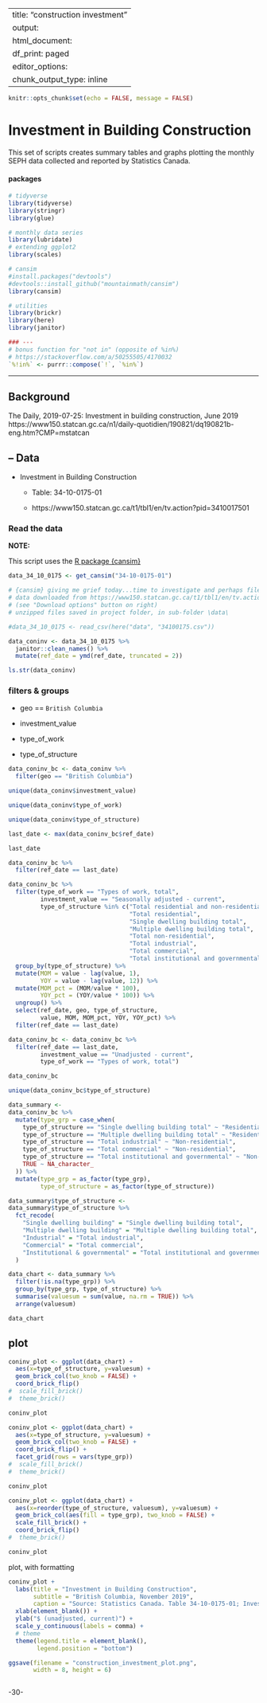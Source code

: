<!--
Copyright 2018 Province of British Columbia

Licensed under the Apache License, Version 2.0 (the "License");
you may not use this file except in compliance with the License.
You may obtain a copy of the License at

http://www.apache.org/licenses/LICENSE-2.0

Unless required by applicable law or agreed to in writing, software distributed under the License is distributed on an "AS IS" BASIS,
WITHOUT WARRANTIES OR CONDITIONS OF ANY KIND, either express or implied.
See the License for the specific language governing permissions and limitations under the License.
-->

---
title: "construction investment"
output:
  html_document:
    df_print: paged
editor_options:
  chunk_output_type: inline
---

```r

knitr::opts_chunk$set(echo = FALSE, message = FALSE)

```

# Investment in Building Construction


This set of scripts creates summary tables and graphs plotting the monthly SEPH data collected and reported by Statistics Canada.

#### packages

```r

# tidyverse
library(tidyverse)
library(stringr)
library(glue)

# monthly data series
library(lubridate)
# extending ggplot2
library(scales)

# cansim
#install.packages("devtools")
#devtools::install_github("mountainmath/cansim")
library(cansim)

# utilities
library(brickr)
library(here)
library(janitor)

### ---
# bonus function for "not in" (opposite of %in%)
# https://stackoverflow.com/a/50255505/4170032
`%!in%` <- purrr::compose(`!`, `%in%`)

```

---

## Background


The Daily, 2019-07-25: Investment in building construction, June 2019
https://www150.statcan.gc.ca/n1/daily-quotidien/190821/dq190821b-eng.htm?CMP=mstatcan



## -- Data

* Investment in Building Construction

  - Table: 34-10-0175-01
  
  - https://www150.statcan.gc.ca/t1/tbl1/en/tv.action?pid=3410017501


### Read the data


**NOTE:**

This script uses the [R package {cansim}](https://github.com/mountainMath/cansim)


```r

data_34_10_0175 <- get_cansim("34-10-0175-01")

# {cansim} giving me grief today...time to investigate and perhaps file an issue
# data downloaded from https://www150.statcan.gc.ca/t1/tbl1/en/tv.action?pid=3410017501 
# (see "Download options" button on right)
# unzipped files saved in project folder, in sub-folder \data\

#data_34_10_0175 <- read_csv(here("data", "34100175.csv"))

data_coninv <- data_34_10_0175 %>%
  janitor::clean_names() %>%
  mutate(ref_date = ymd(ref_date, truncated = 2))

ls.str(data_coninv)


```


### filters & groups

* geo == `British Columbia`

* investment_value

* type_of_work

* type_of_structure

```r

data_coninv_bc <- data_coninv %>%
  filter(geo == "British Columbia")

unique(data_coninv$investment_value)

unique(data_coninv$type_of_work)

unique(data_coninv$type_of_structure)

last_date <- max(data_coninv_bc$ref_date)

last_date

```


```r

data_coninv_bc %>% 
  filter(ref_date == last_date)

```



```r

data_coninv_bc %>%
  filter(type_of_work == "Types of work, total",
         investment_value == "Seasonally adjusted - current",
         type_of_structure %in% c("Total residential and non-residential",
                                  "Total residential",
                                  "Single dwelling building total",
                                  "Multiple dwelling building total",
                                  "Total non-residential",
                                  "Total industrial",
                                  "Total commercial",
                                  "Total institutional and governmental")) %>% 
  group_by(type_of_structure) %>% 
  mutate(MOM = value - lag(value, 1),
         YOY = value - lag(value, 12)) %>% 
  mutate(MOM_pct = (MOM/value * 100),
         YOY_pct = (YOY/value * 100)) %>% 
  ungroup() %>% 
  select(ref_date, geo, type_of_structure,
         value, MOM, MOM_pct, YOY, YOY_pct) %>% 
  filter(ref_date == last_date)

```




```r


data_coninv_bc <- data_coninv_bc %>%
  filter(ref_date == last_date,
         investment_value == "Unadjusted - current",
         type_of_work == "Types of work, total")

data_coninv_bc

unique(data_coninv_bc$type_of_structure)

data_summary <-
data_coninv_bc %>%
  mutate(type_grp = case_when(
    type_of_structure == "Single dwelling building total" ~ "Residential",
    type_of_structure == "Multiple dwelling building total" ~ "Residential",
    type_of_structure == "Total industrial" ~ "Non-residential",
    type_of_structure == "Total commercial" ~ "Non-residential",
    type_of_structure == "Total institutional and governmental" ~ "Non-residential",
    TRUE ~ NA_character_
  )) %>%
  mutate(type_grp = as_factor(type_grp),
         type_of_structure = as_factor(type_of_structure))

data_summary$type_of_structure <-
data_summary$type_of_structure %>%
  fct_recode(
    "Single dwelling building" = "Single dwelling building total",
    "Multiple dwelling building" = "Multiple dwelling building total",
    "Industrial" = "Total industrial",
    "Commercial" = "Total commercial",
    "Institutional & governmental" = "Total institutional and governmental"
  )

data_chart <- data_summary %>%
  filter(!is.na(type_grp)) %>%
  group_by(type_grp, type_of_structure) %>%
  summarise(valuesum = sum(value, na.rm = TRUE)) %>%
  arrange(valuesum)

data_chart

```

## plot

```r

coninv_plot <- ggplot(data_chart) +
  aes(x=type_of_structure, y=valuesum) + 
  geom_brick_col(two_knob = FALSE) +
  coord_brick_flip() 
#  scale_fill_brick() 
#  theme_brick()

coninv_plot

```

```r

coninv_plot <- ggplot(data_chart) +
  aes(x=type_of_structure, y=valuesum) + 
  geom_brick_col(two_knob = FALSE) +
  coord_brick_flip() +
  facet_grid(rows = vars(type_grp))
#  scale_fill_brick() 
#  theme_brick()

coninv_plot

```



```r

coninv_plot <- ggplot(data_chart) +
  aes(x=reorder(type_of_structure, valuesum), y=valuesum) + 
  geom_brick_col(aes(fill = type_grp), two_knob = FALSE) +
  scale_fill_brick() +
  coord_brick_flip() 
#  theme_brick()

coninv_plot

```

plot, with formatting

```r

coninv_plot +
  labs(title = "Investment in Building Construction",
       subtitle = "British Columbia, November 2019",
       caption = "Source: Statistics Canada. Table 34-10-0175-01; Investment in Building Construction") +
  xlab(element_blank()) +
  ylab("$ (unadjusted, current)") +
  scale_y_continuous(labels = comma) +
  # theme
  theme(legend.title = element_blank(),
        legend.position = "bottom")

```




```r

ggsave(filename = "construction_investment_plot.png", 
       width = 8, height = 6)



```


-30-